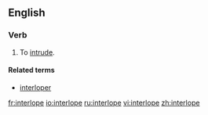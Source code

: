 ==English==
===Verb===
{{en-verb|interlopes|interloping|interloped|interloped}}

#To [[intrude]].

====Related terms====
*[[interloper]]

[[fr:interlope]]
[[io:interlope]]
[[ru:interlope]]
[[vi:interlope]]
[[zh:interlope]]